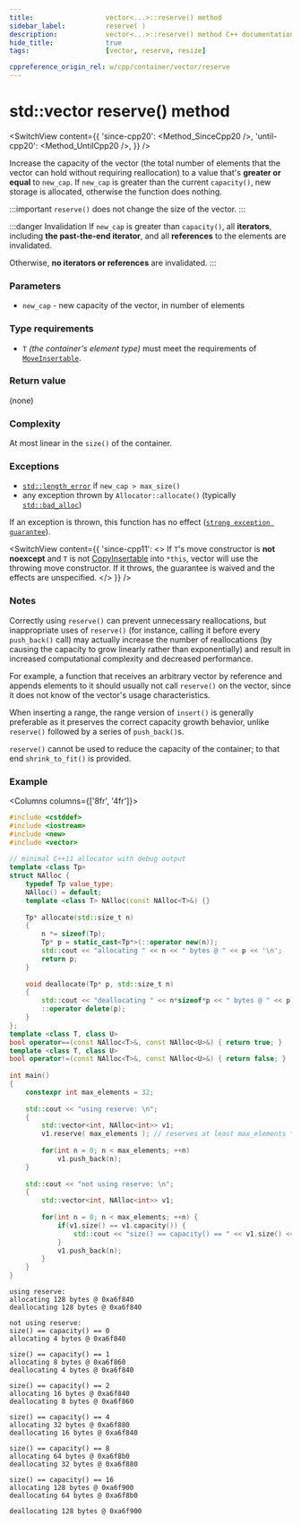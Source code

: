 ```yaml
---
title:					vector<...>::reserve() method
sidebar_label:			reserve( )
description:			vector<...>::reserve() method C++ documentation
hide_title:				true
tags:					[vector, reserve, resize]

cppreference_origin_rel: w/cpp/container/vector/reserve
---
```



<!-- Terms -->

<!----------------- Codes ---------------------->

<!-- reserve() -->

# std::vector reserve() method

<SwitchView content={{
	'since-cpp20': <Method_SinceCpp20 />,
	'until-cpp20': <Method_UntilCpp20 />,
}} />

Increase the capacity of the vector (the total number of elements that the vector can hold without requiring reallocation)
to a value that's **greater or equal** to `new_cap`.
If `new_cap` is greater than the current `capacity()`, new storage is allocated, otherwise the function does nothing.

:::important
`reserve()` does not change the size of the vector.
:::

:::danger Invalidation
If `new_cap` is greater than `capacity()`, all **iterators**, including **the past-the-end iterator**, and all **references** to the elements are invalidated.

Otherwise, **no iterators or references** are invalidated.
:::

### Parameters

- `new_cap` - new capacity of the vector, in number of elements

### Type requirements
- `T` *(the container's element type)* must meet the requirements of [`MoveInsertable`](/docs/named_req/MoveInsertable).

### Return value

(none)

### Complexity

At most linear in the `size()` of the container.

### Exceptions

<!-- TODO add link here -->
 - [`std::length_error`](#) if `new_cap > max_size()`
 - any exception thrown by `Allocator::allocate()` (typically [`std::bad_alloc`](#))
 
If an exception is thrown, this function has no effect ([`strong exception guarantee`](#)).

<SwitchView content={{
    'since-cpp11': <>
        If <code>T</code>'s move constructor is <b>not noexcept</b> and <code>T</code> is not <a href="/docs/named_req/CopyInsertable">CopyInsertable</a> into <code>*this</code>,
        vector will use the throwing move constructor. If it throws, the guarantee is waived and the effects are unspecified.
    </>
    }} />
    

### Notes

Correctly using `reserve()` can prevent unnecessary reallocations, but inappropriate uses of `reserve()` 
(for instance, calling it before every `push_back()` call) may actually increase the number of reallocations (by causing the capacity to grow linearly rather than exponentially)
and result in increased computational complexity and decreased performance. 

For example, a function that receives an arbitrary vector by reference and appends elements to it should usually not call `reserve()` on the vector, since it does not know of the vector's usage characteristics.

When inserting a range, the range version of `insert()` is generally preferable as it preserves the correct capacity growth behavior, unlike `reserve()` followed by a series of `push_back()`s.

`reserve()` cannot be used to reduce the capacity of the container; to that end `shrink_to_fit()` is provided.

### Example

<Columns columns={['8fr', '4fr']}>
<div>

```cpp title='Main.cpp' showLineNumbers
#include <cstddef>
#include <iostream>
#include <new>
#include <vector>
 
// minimal C++11 allocator with debug output
template <class Tp>
struct NAlloc {
    typedef Tp value_type;
    NAlloc() = default;
    template <class T> NAlloc(const NAlloc<T>&) {}
 
    Tp* allocate(std::size_t n)
    {
        n *= sizeof(Tp);
        Tp* p = static_cast<Tp*>(::operator new(n));
        std::cout << "allocating " << n << " bytes @ " << p << '\n';
        return p;
    }
 
    void deallocate(Tp* p, std::size_t n)
    {
        std::cout << "deallocating " << n*sizeof*p << " bytes @ " << p << "\n\n";
        ::operator delete(p);
    }
};
template <class T, class U>
bool operator==(const NAlloc<T>&, const NAlloc<U>&) { return true; }
template <class T, class U>
bool operator!=(const NAlloc<T>&, const NAlloc<U>&) { return false; }
 
int main()
{
    constexpr int max_elements = 32;
 
    std::cout << "using reserve: \n";
    {
        std::vector<int, NAlloc<int>> v1;
        v1.reserve( max_elements ); // reserves at least max_elements * sizeof(int) bytes
 
        for(int n = 0; n < max_elements; ++n)
            v1.push_back(n);
    }
 
    std::cout << "not using reserve: \n";
    {
        std::vector<int, NAlloc<int>> v1;
 
        for(int n = 0; n < max_elements; ++n) {
            if(v1.size() == v1.capacity()) {
                std::cout << "size() == capacity() == " << v1.size() << '\n';
            }
            v1.push_back(n);
        }
    }
}
```

</div>
<div>

```plaintext title="Possible output"
using reserve: 
allocating 128 bytes @ 0xa6f840
deallocating 128 bytes @ 0xa6f840
 
not using reserve: 
size() == capacity() == 0
allocating 4 bytes @ 0xa6f840
 
size() == capacity() == 1
allocating 8 bytes @ 0xa6f860
deallocating 4 bytes @ 0xa6f840
 
size() == capacity() == 2
allocating 16 bytes @ 0xa6f840
deallocating 8 bytes @ 0xa6f860
 
size() == capacity() == 4
allocating 32 bytes @ 0xa6f880
deallocating 16 bytes @ 0xa6f840
 
size() == capacity() == 8
allocating 64 bytes @ 0xa6f8b0
deallocating 32 bytes @ 0xa6f880
 
size() == capacity() == 16
allocating 128 bytes @ 0xa6f900
deallocating 64 bytes @ 0xa6f8b0
 
deallocating 128 bytes @ 0xa6f900
```

</div>
</Columns>
